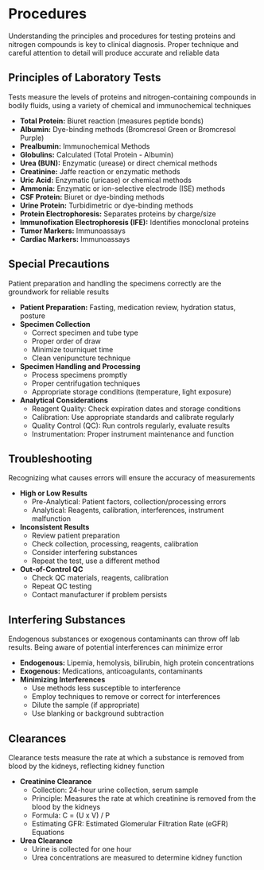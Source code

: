 # Procedures {-}

Understanding the principles and procedures for testing proteins and nitrogen compounds is key to clinical diagnosis. Proper technique and careful attention to detail will produce accurate and reliable data

## **Principles of Laboratory Tests** {-}

Tests measure the levels of proteins and nitrogen-containing compounds in bodily fluids, using a variety of chemical and immunochemical techniques

*   **Total Protein:** Biuret reaction (measures peptide bonds)
*   **Albumin:** Dye-binding methods (Bromcresol Green or Bromcresol Purple)
*   **Prealbumin:** Immunochemical Methods
*   **Globulins:** Calculated (Total Protein - Albumin)
*   **Urea (BUN):** Enzymatic (urease) or direct chemical methods
*   **Creatinine:** Jaffe reaction or enzymatic methods
*   **Uric Acid:** Enzymatic (uricase) or chemical methods
*   **Ammonia:** Enzymatic or ion-selective electrode (ISE) methods
*   **CSF Protein:** Biuret or dye-binding methods
*   **Urine Protein:** Turbidimetric or dye-binding methods
*   **Protein Electrophoresis:** Separates proteins by charge/size
*   **Immunofixation Electrophoresis (IFE):** Identifies monoclonal proteins
*   **Tumor Markers:** Immunoassays
*   **Cardiac Markers:** Immunoassays

## **Special Precautions** {-}

Patient preparation and handling the specimens correctly are the groundwork for reliable results

*   **Patient Preparation:** Fasting, medication review, hydration status, posture
*   **Specimen Collection**
    *   Correct specimen and tube type
    *   Proper order of draw
    *   Minimize tourniquet time
    *   Clean venipuncture technique
*   **Specimen Handling and Processing**
    *   Process specimens promptly
    *   Proper centrifugation techniques
    *   Appropriate storage conditions (temperature, light exposure)
*   **Analytical Considerations**
    *   Reagent Quality: Check expiration dates and storage conditions
    *   Calibration: Use appropriate standards and calibrate regularly
    *   Quality Control (QC): Run controls regularly, evaluate results
    *   Instrumentation: Proper instrument maintenance and function

## **Troubleshooting** {-}

Recognizing what causes errors will ensure the accuracy of measurements

*   **High or Low Results**
    *   Pre-Analytical: Patient factors, collection/processing errors
    *   Analytical: Reagents, calibration, interferences, instrument malfunction
*   **Inconsistent Results**
    *   Review patient preparation
    *   Check collection, processing, reagents, calibration
    *   Consider interfering substances
    *   Repeat the test, use a different method
*   **Out-of-Control QC**
    *   Check QC materials, reagents, calibration
    *   Repeat QC testing
    *   Contact manufacturer if problem persists

## **Interfering Substances** {-}

Endogenous substances or exogenous contaminants can throw off lab results. Being aware of potential interferences can minimize error

*   **Endogenous:** Lipemia, hemolysis, bilirubin, high protein concentrations
*   **Exogenous:** Medications, anticoagulants, contaminants
*   **Minimizing Interferences**
    *   Use methods less susceptible to interference
    *   Employ techniques to remove or correct for interferences
    *   Dilute the sample (if appropriate)
    *   Use blanking or background subtraction
    
## **Clearances** {-}

Clearance tests measure the rate at which a substance is removed from blood by the kidneys, reflecting kidney function

*   **Creatinine Clearance**
    *   Collection: 24-hour urine collection, serum sample
    *   Principle: Measures the rate at which creatinine is removed from the blood by the kidneys
    *   Formula: C = (U x V) / P
    *   Estimating GFR: Estimated Glomerular Filtration Rate (eGFR) Equations
*   **Urea Clearance**
    *   Urine is collected for one hour
    *   Urea concentrations are measured to determine kidney function    
